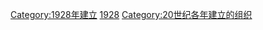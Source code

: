 {{Cat topic in year|topic=建立的組織|year=1928}}
{{Commons cat|Organizations established in 1928}}

[[Category:1928年建立|Category:1928年建立]]
[[Category:1920年代建立的組織|1928]]
[[Category:20世纪各年建立的组织|Category:20世纪各年建立的组织]]